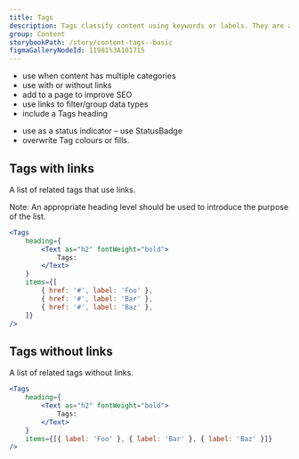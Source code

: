 ```yaml
---
title: Tags
description: Tags classify content using keywords or labels. They are added to a web page, asset or content to help users search for related content quickly and easily.
group: Content
storybookPath: /story/content-tags--basic
figmaGalleryNodeId: 11981%3A101715
---
```


<DoHeading />

- use when content has multiple categories
- use with or without links
- add to a page to improve SEO
- use links to filter/group data types
- include a Tags heading

<DontHeading />

- use as a status indicator – use StatusBadge
- overwrite Tag colours or fills.

## Tags with links

A list of related tags that use links.

Note: An appropriate heading level should be used to introduce the purpose of the list.

```jsx live
<Tags
	heading={
		<Text as="h2" fontWeight="bold">
			Tags:
		</Text>
	}
	items={[
		{ href: '#', label: 'Foo' },
		{ href: '#', label: 'Bar' },
		{ href: '#', label: 'Baz' },
	]}
/>
```

## Tags without links

A list of related tags without links.

```jsx live
<Tags
	heading={
		<Text as="h2" fontWeight="bold">
			Tags:
		</Text>
	}
	items={[{ label: 'Foo' }, { label: 'Bar' }, { label: 'Baz' }]}
/>
```
